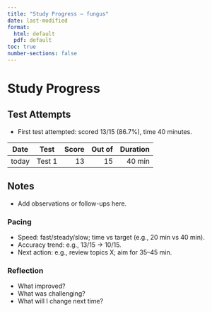 ```yaml
---
title: "Study Progress — fungus"
date: last-modified
format:
  html: default
  pdf: default
toc: true
number-sections: false
---
```


# Study Progress

## Test Attempts

- First test attempted: scored 13/15 (86.7%), time 40 minutes.

| Date | Test | Score | Out of | Duration |
|---|---|---:|---:|---:|
| today | Test 1 | 13 | 15 | 40 min |

## Notes

- Add observations or follow-ups here.

### Pacing
- Speed: fast/steady/slow; time vs target (e.g., 20 min vs 40 min).
- Accuracy trend: e.g., 13/15 → 10/15.
- Next action: e.g., review topics X; aim for 35–45 min.

### Reflection
- What improved?
- What was challenging?
- What will I change next time?
